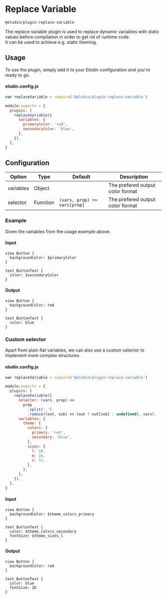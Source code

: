 

# Replace Variable

`@elodin/plugin-replace-variable`

The replace variable plugin is used to replace dynamic variables with static values before compilation in order to get rid of runtime code.<br />
It can be used to achieve e.g. static theming.

## Usage

To use the plugin, simply add it to your Elodin configuration and you're ready to go.

#### elodin.config.js

```javascript
var replaceVariable = require('@elodin/plugin-replace-variable')

module.exports = {
  plugins: [
    replaceVariable({
      variables: {
        primaryColor: 'red',
        secondaryColor: 'blue',
      },
    }),
  ],
}
```

## Configuration

| Option    | Type     | Default                      | Description                      |
| --------- | -------- | ---------------------------- | -------------------------------- |
| variables | Object   |                              | The prefered output color format |
| selector  | Function | `(vars, prop) => vars[prop]` | The prefered output color format |

### Example

Given the variables from the usage example above:

#### Input

```elodin
view Button {
  backgroundColor: $primaryColor
}

text ButtonText {
  color: $secondaryColor
}
```

#### Output

```elodin
view Button {
  backgroundColor: red
}

text ButtonText {
  color: blue
}
```

### Custom selector

Apart from plain flat variables, we can also use a custom selector to implement more complex structures.

#### elodin.config.js

```javascript
var replaceVariable = require('@elodin/plugin-replace-variable')

module.exports = {
  plugins: [
    replaceVariable({
      selector: (vars, prop) =>
        prop
          .split('_')
          .reduce((out, sub) => (out ? out[sub] : undefined), vars),
      variables: {
        theme: {
          colors: {
            primary: 'red',
            secondary: 'blue',
          },
          sizes: {
            l: 20,
            m: 16,
            s: 12,
          },
        },
      },
    }),
  ],
}
```

#### Input

```elodin
view Button {
  backgroundColor: $theme_colors_primary
}

text ButtonText {
  color: $theme_colors_secondary
  fontSize: $theme_sizes_l
}
```

#### Output

```elodin
view Button {
  backgroundColor: red
}

text ButtonText {
  color: blue
  fontSize: 20
}
```

